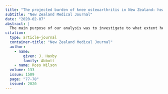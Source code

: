 ```yaml
---
title: "The projected burden of knee osteoarthritis in New Zealand: healthcare expenditure and total joint replacement provision---a response"
subtitle: "New Zealand Medical Journal"
date: "2020-02-07"
abstract: |
  The main purpose of our analysis was to investigate to what extent healthcare costs (including TKR demand) will increase as a result of increasing population obesity in New Zealand. This focus required delimiting the population to that for which we had reliable population data and evidence of the association between obesity, OA and those effects. Among the top 20 causes of disability-related life-years lost in adults, many (such as cardiovascular causes and cancer) have shown decreases between 1990 and 2018, but OA has shown among the greatest rises. This is largely driven by people living longer with OA, rising obesity rates, increasing injury rates and earlier onset of OA.
citation: 
  type: article-journal
  container-title: "New Zealand Medical Journal"
  author:
    - name:
        given: J. Haxby
        family: Abbott
    - name: Ross Wilson
  volume: 133
  issue: 1509
  page: "77-78"
  issued: 2020
---
```

